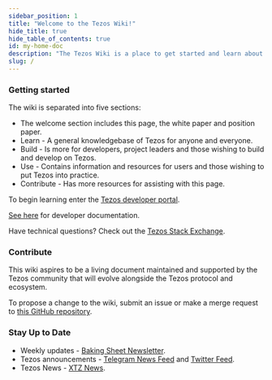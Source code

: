 ```yaml
---
sidebar_position: 1
title: "Welcome to the Tezos Wiki!"
hide_title: true
hide_table_of_contents: true
id: my-home-doc
description: "The Tezos Wiki is a place to get started and learn about Tezos. It also aims to answer the frequently asked questions about the Tezos protocol and the Tezos ecosystem."
slug: /
---
```


### Getting started

The wiki is separated into five sections:

* The welcome section includes this page, the white paper and position paper.
* Learn - A general knowledgebase of Tezos for anyone and everyone. 
* Build - Is more for developers, project leaders and those wishing to build and develop on Tezos. 
* Use - Contains information and resources for users and those wishing to put Tezos into practice.
* Contribute - Has more resources for assisting with this page. 

To begin learning enter the [Tezos developer portal](https://tezos.com/developer-portal).

[See here](https://tezos.gitlab.io/) for developer documentation.

Have technical questions? Check out the [Tezos Stack Exchange](https://tezos.stackexchange.com/).

### Contribute

This wiki aspires to be a living document maintained and supported by the Tezos community that will evolve alongside the Tezos protocol and ecosystem.

To propose a change to the wiki, submit an issue or make a merge request to [this GitHub repository](https://github.com/tezosweb/wiki.tezos.com).

### Stay Up to Date

* Weekly updates - [Baking Sheet Newsletter](http://bakingsheet.tezoscommons.org).
* Tezos announcements - [Telegram News Feed](https://t.me/TezosAnnouncements) and [Twitter Feed](https://twitter.com/tezosbulletin).
* Tezos News - [XTZ News](https://xtz.news).
